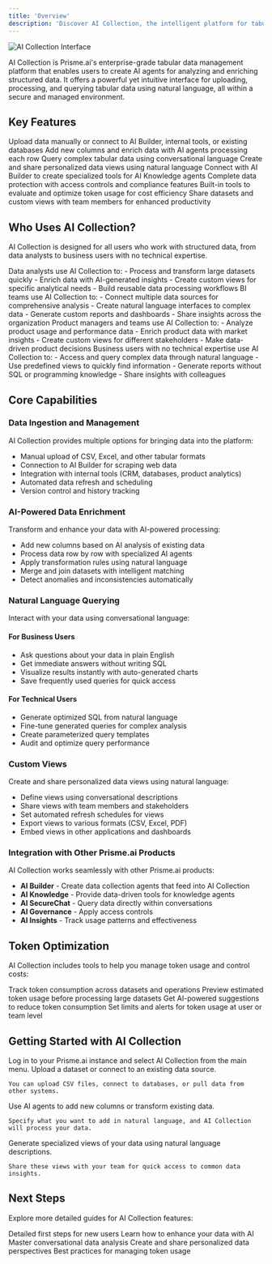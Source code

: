 ```yaml
---
title: 'Overview'
description: 'Discover AI Collection, the intelligent platform for tabular data analysis and agent creation'
---
```


<Frame>
  <img src="/images/ai-collections.png" alt="AI Collection Interface" />
</Frame>

AI Collection is Prisme.ai's enterprise-grade tabular data management platform that enables users to create AI agents for analyzing and enriching structured data. It offers a powerful yet intuitive interface for uploading, processing, and querying tabular data using natural language, all within a secure and managed environment.

## Key Features

<CardGroup cols={2}>
  <Card title="Versatile Data Upload" icon="upload">
    Upload data manually or connect to AI Builder, internal tools, or existing databases
  </Card>
  <Card title="AI-Powered Data Enrichment" icon="chart-column">
    Add new columns and enrich data with AI agents processing each row
  </Card>
  <Card title="Natural Language Querying" icon="comments">
    Query complex tabular data using conversational language
  </Card>
  <Card title="Custom Views" icon="table-columns">
    Create and share personalized data views using natural language
  </Card>
  <Card title="Seamless Integration" icon="puzzle-piece">
    Connect with AI Builder to create specialized tools for AI Knowledge agents
  </Card>
  <Card title="Enterprise Security" icon="shield-check">
    Complete data protection with access controls and compliance features
  </Card>
  <Card title="Token Optimization" icon="coins">
    Built-in tools to evaluate and optimize token usage for cost efficiency
  </Card>
  <Card title="Team Collaboration" icon="users">
    Share datasets and custom views with team members for enhanced productivity
  </Card>
</CardGroup>

## Who Uses AI Collection?

AI Collection is designed for all users who work with structured data, from data analysts to business users with no technical expertise.

<Tabs>
  <Tab title="Data Analysts">
    Data analysts use AI Collection to:
    - Process and transform large datasets quickly
    - Enrich data with AI-generated insights
    - Create custom views for specific analytical needs
    - Build reusable data processing workflows
    

  </Tab>
  
  <Tab title="Business Intelligence Teams">
    BI teams use AI Collection to:
    - Connect multiple data sources for comprehensive analysis
    - Create natural language interfaces to complex data
    - Generate custom reports and dashboards
    - Share insights across the organization
  </Tab>
  
  <Tab title="Product Teams">
    Product managers and teams use AI Collection to:
    - Analyze product usage and performance data
    - Enrich product data with market insights
    - Create custom views for different stakeholders
    - Make data-driven product decisions
    
  </Tab>
  
  <Tab title="Business Users">
    Business users with no technical expertise use AI Collection to:
    - Access and query complex data through natural language
    - Use predefined views to quickly find information
    - Generate reports without SQL or programming knowledge
    - Share insights with colleagues

  </Tab>
</Tabs>

## Core Capabilities

### Data Ingestion and Management

AI Collection provides multiple options for bringing data into the platform:

- Manual upload of CSV, Excel, and other tabular formats
- Connection to AI Builder for scraping web data
- Integration with internal tools (CRM, databases, product analytics)
- Automated data refresh and scheduling
- Version control and history tracking

### AI-Powered Data Enrichment

Transform and enhance your data with AI-powered processing:

- Add new columns based on AI analysis of existing data
- Process data row by row with specialized AI agents
- Apply transformation rules using natural language
- Merge and join datasets with intelligent matching
- Detect anomalies and inconsistencies automatically

### Natural Language Querying

Interact with your data using conversational language:

#### For Business Users
- Ask questions about your data in plain English
- Get immediate answers without writing SQL
- Visualize results instantly with auto-generated charts
- Save frequently used queries for quick access

#### For Technical Users
- Generate optimized SQL from natural language
- Fine-tune generated queries for complex analysis
- Create parameterized query templates
- Audit and optimize query performance

### Custom Views

Create and share personalized data views using natural language:


- Define views using conversational descriptions
- Share views with team members and stakeholders
- Set automated refresh schedules for views
- Export views to various formats (CSV, Excel, PDF)
- Embed views in other applications and dashboards

### Integration with Other Prisme.ai Products

AI Collection works seamlessly with other Prisme.ai products:

- **AI Builder** - Create data collection agents that feed into AI Collection
- **AI Knowledge** - Provide data-driven tools for knowledge agents
- **AI SecureChat** - Query data directly within conversations
- **AI Governance** - Apply access controls
- **AI Insights** - Track usage patterns and effectiveness

## Token Optimization

AI Collection includes tools to help you manage token usage and control costs:

<CardGroup cols={2}>
  <Card title="Usage Analytics" icon="chart-line">
    Track token consumption across datasets and operations
  </Card>
  <Card title="Cost Estimation" icon="calculator">
    Preview estimated token usage before processing large datasets
  </Card>
  <Card title="Optimization Recommendations" icon="wand-magic-sparkles">
    Get AI-powered suggestions to reduce token consumption
  </Card>
  <Card title="Usage Quotas" icon="gauge">
    Set limits and alerts for token usage at user or team level
  </Card>
</CardGroup>

## Getting Started with AI Collection

<Steps>
  <Step title="Access AI Collection">
    Log in to your Prisme.ai instance and select AI Collection from the main menu.
    
  </Step>
  
  <Step title="Import your data">
    Upload a dataset or connect to an existing data source.
    
    
    You can upload CSV files, connect to databases, or pull data from other systems.
  </Step>
  
  <Step title="Enrich your data">
    Use AI agents to add new columns or transform existing data.
    
    
    Specify what you want to add in natural language, and AI Collection will process your data.
  </Step>
  
  <Step title="Create custom views">
    Generate specialized views of your data using natural language descriptions.
    
    Share these views with your team for quick access to common data insights.
  </Step>
</Steps>

## Next Steps

Explore more detailed guides for AI Collection features:

<CardGroup cols={2}>
  <Card
    title="Getting Started"
    icon="rocket"
    href="collection-getting-started"
  >
    Detailed first steps for new users
  </Card>
  <Card
    title="Data Enrichment"
    icon="wand-magic-sparkles"
    href="collection-enrichment"
  >
    Learn how to enhance your data with AI
  </Card>
  <Card
    title="Natural Language Querying"
    icon="comments"
    href="collection-nlq"
  >
    Master conversational data analysis
  </Card>
  <Card
    title="Custom Views"
    icon="table-columns"
    href="collection-views"
  >
    Create and share personalized data perspectives
  </Card>
  <Card
    title="Token Optimization"
    icon="coins"
    href="collection-tokens"
  >
    Best practices for managing token usage
  </Card>
</CardGroup>
